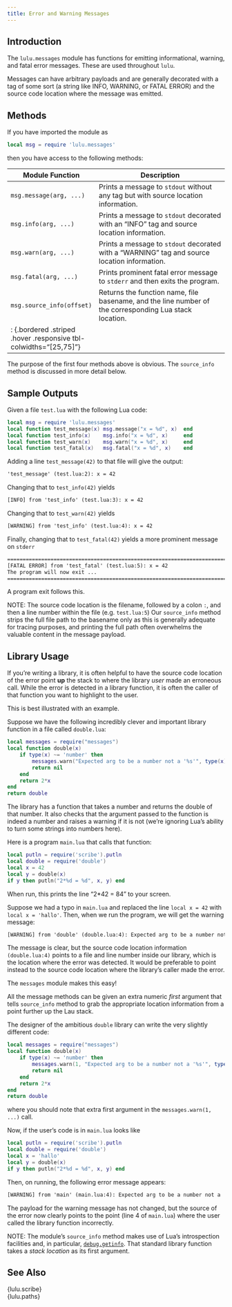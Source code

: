 ```yaml
---
title: Error and Warning Messages
---
```


## Introduction

The `lulu.messages` module has functions for emitting informational, warning, and fatal error messages.
These are used throughout `lulu`.

Messages can have arbitrary payloads and are generally decorated with a tag of some sort (a string like INFO, WARNING, or FATAL ERROR) and the source code location where the message was emitted.

## Methods

If you have imported the module as
```lua
local msg = require 'lulu.messages'
```
then you have access to the following methods:

Module Function           | Description
------------------------- | --------------------------------------------------------------------
`msg.message(arg, ...)`   | Prints a message to `stdout` without any tag but with source location information.
`msg.info(arg, ...)`      | Prints a message to `stdout` decorated with an "INFO" tag and source location information.
`msg.warn(arg, ...)`      | Prints a message to `stdout` decorated with a "WARNING" tag and source location information.
`msg.fatal(arg, ...)`     | Prints prominent fatal error message to `stderr` and then exits the program.
`msg.source_info(offset)` | Returns the function name, file basename, and the line number of the corresponding Lua stack location.
: {.bordered .striped .hover .responsive tbl-colwidths="[25,75]"}|

The purpose of the first four methods above is obvious.
The `source_info` method is discussed in more detail below.

## Sample Outputs

Given a file `test.lua` with the following Lua code:
```lua
local msg = require 'lulu.messages'
local function test_message(x) msg.message("x = %d", x)  end
local function test_info(x)    msg.info("x = %d", x)     end
local function test_warn(x)    msg.warn("x = %d", x)     end
local function test_fatal(x)   msg.fatal("x = %d", x)    end
```

Adding a line `test_message(42)` to that file will give the output:
```txt
'test_message' (test.lua:2): x = 42
```

Changing that to `test_info(42)` yields
```txt
[INFO] from 'test_info' (test.lua:3): x = 42
```

Changing that to `test_warn(42)` yields
```txt
[WARNING] from 'test_info' (test.lua:4): x = 42
```

Finally, changing that to `test_fatal(42)` yields a more prominent message on `stderr`
```txt
===================================================================================================
[FATAL ERROR] from 'test_fatal' (test.lua:5): x = 42
The program will now exit ...
===================================================================================================
```
A program exit follows this.

NOTE: The source code location is the filename, followed by a colon `:`, and then a line number within the file (e.g. `test.lua:5`)
Our `source_info` method strips the full file path to the basename only as this is generally adequate for tracing purposes, and printing the full path often overwhelms the valuable content in the message payload.

## Library Usage

If you're writing a library, it is often helpful to have the source code location of the error point **up** the stack to where the library *user* made an erroneous call.
While the error is detected in a library function, it is often the caller of that function you want to highlight to the user.

This is best illustrated with an example.

Suppose we have the following incredibly clever and important library function in a file called `double.lua`:
```lua
local messages = require("messages")
local function double(x)
    if type(x) ~= 'number' then
        messages.warn("Expected arg to be a number not a '%s'", type(x))
        return nil
    end
    return 2*x
end
return double
```

The library has a function that takes a number and returns the double of that number.
It also checks that the argument passed to the function is indeed a number and raises a warning if it is not (we're ignoring Lua's ability to turn some strings into numbers here).

Here is a program `main.lua` that calls that function:
```lua
local putln = require('scribe').putln
local double = require('double')
local x = 42
local y = double(x)
if y then putln("2*%d = %d", x, y) end
```

When run, this prints the line "2*42 = 84" to your screen.

Suppose we had a typo in `main.lua` and replaced the line `local x = 42` with `local x = 'hallo'`.
Then, when we run the program, we will get the warning message:
```txt
[WARNING] from 'double' (double.lua:4): Expected arg to be a number not a 'string'
```

The message is clear, but the source code location information `(double.lua:4)` points to a file and line number inside our library, which is the location where the error was detected.
It would be preferable to point instead to the source code location where the library's caller made the error.

The `messages` module makes this easy!

All the message methods can be given an extra numeric *first* argument that tells `source_info` method to grab the appropriate location information from a point further up the Lau stack.

The designer of the ambitious `double` library can write the very slightly different code:
```lua
local messages = require("messages")
local function double(x)
    if type(x) ~= 'number' then
        messages.warn(1, "Expected arg to be a number not a '%s'", type(x))
        return nil
    end
    return 2*x
end
return double
```

where you should note that extra first argument in the `messages.warn(1, ...)` call.

Now, if the user's code is in `main.lua` looks like
```lua
local putln = require('scribe').putln
local double = require('double')
local x = 'hallo'
local y = double(x)
if y then putln("2*%d = %d", x, y) end
```

Then, on running, the following error message appears:
```txt
[WARNING] from 'main' (main.lua:4): Expected arg to be a number not a 'string'
```

The payload for the warning message has not changed, but the source of the error now clearly points to the point (line 4 of `main.lua`) where the user called the library function incorrectly.

NOTE: The module's `source_info` method makes use of Lua's introspection facilities and, in particular, [`debug.getinfo`](https://www.lua.org/pil/23.1.html).
That standard library function takes a *stack location* as its first argument.

## See Also

{lulu.scribe} <br>
{lulu.paths}
